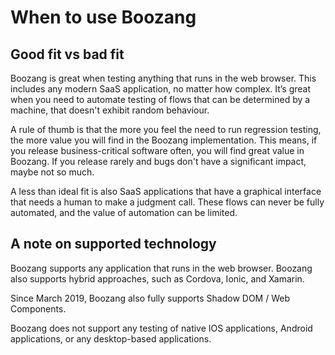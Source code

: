# When to use Boozang

## Good fit vs bad fit

Boozang is great when testing anything that runs in the web browser. This includes any modern SaaS application, no matter how complex. It’s great when you need to automate testing of flows that can be determined by a machine, that doesn't exhibit random behaviour. 

A rule of thumb is that the more you feel the need to run regression testing, the more value you will find in the Boozang implementation. This means, if you release business-critical software often, you will find great value in Boozang. If you release rarely and bugs don't have a significant impact, maybe not so much. 

A less than ideal fit is also SaaS applications that have a graphical interface that needs a human to make a judgment call. These flows can never be fully automated, and the value of automation can be limited. 

## A note on supported technology

Boozang supports any application that runs in the web browser. Boozang also supports hybrid approaches, such as Cordova, Ionic, and Xamarin.

Since March 2019, Boozang also fully supports Shadow DOM / Web Components. 

Boozang does not support any testing of native IOS applications, Android applications, or any desktop-based applications. 
